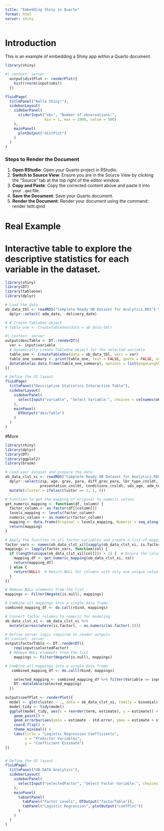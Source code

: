 ```yaml
---
title: "Embedding Shiny in Quarto"
format: html
server: shiny
---
```


# Introduction

This is an example of embedding a Shiny app within a Quarto document.


```r
library(shiny)
```

```r
#| context: server
  output$distPlot <- renderPlot({
    hist(rnorm(input$obs))
  })

```

```r
fluidPage(
  titlePanel("Hello Shiny!"),
  sidebarLayout(
    sidebarPanel(
      sliderInput("obs", "Number of observations:",
                  min = 1, max = 1000, value = 500)
    ),
    mainPanel(
      plotOutput("distPlot")
    )
  )
)

```
### Steps to Render the Document

1. **Open RStudio**: Open your Quarto project in RStudio.
2. **Switch to Source View**: Ensure you are in the Source View by clicking the "Source" tab at the top right of the editor window.
3. **Copy and Paste**: Copy the corrected content above and paste it into your `.qmd` file.
4. **Save the Document**: Save your Quarto document.
5. **Render the Document**: Render your document using the command:
    render tsttt.qmd


# Real Example

# Interactive table to explore the descriptive statistics for each variable in the dataset.

```r
library(shiny)
library(DT)
library(tableone)
library(dplyr)

# Load the data
ob_data_tbl <- readRDS("Complete Ready OB Dataset for Analytics.RDS") %>%
  dplyr::select(-adm_date, -delivery_date)

# # Create TableOne object
# table_one <- CreateTableOne(data = ob_data_tbl)

```

```r
#| context: server
output$descTable <- DT::renderDT({
  var <- input$variable
  # Dynamically create TableOne object for the selected variable
  table_one <- CreateTableOne(data = ob_data_tbl, vars = var)
  table_one_summary <- print(table_one, test = FALSE, quote = FALSE, noSpaces = TRUE)
  datatable(as.data.frame(table_one_summary), options = list(pageLength = 10, scrollX = TRUE))
})

```

```r
# Define the UI layout
fluidPage(
  titlePanel("Descriptive Statistics Interactive Table"),
  sidebarLayout(
    sidebarPanel(
      selectInput("variable", "Select Variable:", choices = colnames(ob_data_tbl), selected = colnames(ob_data_tbl)[1])
    ),
    mainPanel(
      DTOutput("descTable")
    )
  )
)

```


#More

```r
library(shiny)
library(dplyr)
library(DT)
library(ggplot2)
library(broom)

# Load your dataset and prepare the data
ob_data_clst_xi <- readRDS("Complete Ready OB Dataset for Analytics.RDS") %>%
  dplyr::select(zip, age, grav, para, diff_grav_para, lbr_type_cnsldt, membrane_rupture, intrapartal_conditions, 
                presentation_cnsldt, conditions_cnsldt, uds_age, adm_to_del_tm_cat, hghRsk, cluster) %>%
  mutate(cluster = ifelse(cluster == 2, 1, 0))

# Function to get the mapping of original to numeric values
get_numeric_mapping <- function(df, column) {
  factor_column <- as.factor(df[[column]])
  levels_mapping <- levels(factor_column)
  numeric_values <- as.numeric(factor_column)
  mapping <- data.frame(Original = levels_mapping, Numeric = seq_along(levels_mapping), Variable = column)
  return(mapping)
}

# Apply the function to all factor variables and create a list of mappings
factor_vars <- names(ob_data_clst_xi)[sapply(ob_data_clst_xi, is.factor)]
mappings <- lapply(factor_vars, function(col) {
  if (length(unique(ob_data_clst_xi[[col]])) > 1) {  # Ensure the column has more than one unique value
    mapping_df <- get_numeric_mapping(ob_data_clst_xi, col)
    return(mapping_df)
  } else {
    return(NULL)  # Return NULL for columns with only one unique value
  }
})

# Remove NULL elements from the list
mappings <- Filter(Negate(is.null), mappings)

# Combine all mappings into a single data frame
combined_mapping_df <- do.call(rbind, mappings)

# Convert factor columns to numeric for modeling
ob_data_clst_xi <- ob_data_clst_xi %>%
  mutate(across(where(is.factor), ~ as.numeric(as.factor(.))))

```



```r
# Define server logic required to render outputs
#| context: server
output$factorTable <- DT::renderDT({
    req(input$selectedFactor)
  # Remove NULL elements from the list
    mappings <- Filter(Negate(is.null), mappings)

# Combine all mappings into a single data frame
   combined_mapping_df <- do.call(rbind, mappings)

    selected_mapping <- combined_mapping_df %>% filter(Variable == input$selectedFactor)
    DT::datatable(selected_mapping)
  })
  
output$coefPlot <- renderPlot({
  model <- glm(cluster ~ ., data = ob_data_clst_xi, family = binomial)
  model_tidy <- tidy(model)
  ggplot(model_tidy, aes(x = reorder(term, estimate), y = estimate)) +
    geom_point() +
    geom_errorbar(aes(ymin = estimate - std.error, ymax = estimate + std.error)) +
    coord_flip() +
    theme_minimal() +
    labs(title = "Logistic Regression Coefficients",
         x = "Predictor Variables",
         y = "Coefficient Estimate")
})



```



```r
# Define the UI layout
fluidPage(
  titlePanel("OB DATA Analytics"),
  sidebarLayout(
    sidebarPanel(
      selectInput("selectedFactor", "Select Factor Variable:", choices = factor_vars)
    ),
    mainPanel(
      tabsetPanel(
        tabPanel("Factor Levels", DTOutput("factorTable")),
        tabPanel("Logistic Regression", plotOutput("coefPlot"))
      )
    )
  )
)

```

